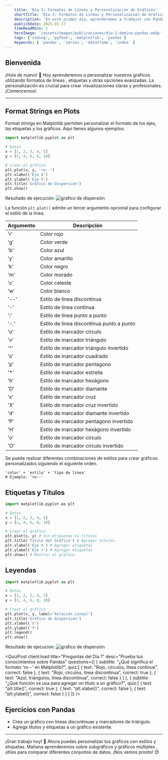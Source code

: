 ```yaml
---
    title: 'Día 3: Formatos de Líneas y Personalización de Gráficos'
    shortTitle: 'Día 3: Formatos de Líneas y Personalización de Gráficos'
    description: 'En este primer dia, aprenderemos a trabajar con Pandas, una poderosa biblioteca de Python para el manejo de datos. Descubrirás su potencia para manipular y analizar datos de manera eficiente.'
    publishDate: 2025-01-17
    timeReadMins: 2
    heroImage: '/assets/images/publicaciones/dia-1-domina-pandas.webp'
    tags: ['coding', 'python', 'matplotlib', 'pandas']
    keywords: [ 'pandas', 'series', 'dataframe', 'index' ]
---
```



## Bienvenida

¡Hola de nuevo! 🎨 Hoy aprenderemos a personalizar nuestros gráficos utilizando formatos de líneas , etiquetas y otras opciones avanzadas. La personalización es crucial para crear visualizaciones claras y profesionales. ¡Comencemos!

<hr/>

## Format Strings en Plots

Format strings en Matplotlib permiten personalizar el formato de los ejes, las etiquetas y los gráficos. Aqui tienes algunos ejemplos:

```python
import matplotlib.pyplot as plt

# Datos
x = [1, 2, 3, 4, 5]
y = [2, 4, 6, 8, 10]

# Crear el gráfico
plt.plot(x, y, 'ro--')
plt.xlabel('Eje X')
plt.ylabel('Eje Y')
plt.title('Gráfico de Dispersión')
plt.show()
```

Resultado de ejecución:
![grafico de dispersión](/assets/images/publicaciones/recursos/domina-matplotlib/7.png)

La función `plt.plot()` admite un tercer argumento opcional para configurar el estilo de la linea.

| Argumento | Descripción |
| --- | --- |
| 'r' | Color rojo |
| 'g' | Color verde |
| 'b' | Color azul |
| 'y' | Color amarillo |
| 'k' | Color negro |
| 'm' | Color morado |
| 'c' | Color celeste |
| 'w' | Color blanco |
| '--' | Estilo de linea discontinua |
| '-' | Estilo de linea continua |
| ':' | Estilo de linea punto a punto |
| '-.' | Estilo de linea discontinua punto a punto |
| 'o' | Estilo de marcador circulo |
| 'v' | Estilo de marcador triángulo |
| '^' | Estilo de marcador triángulo invertido |
| 's' | Estilo de marcador cuadrado |
| 'p' | Estilo de marcador pentágono |
| '*' | Estilo de marcador estrella |
| 'h' | Estilo de marcador hexágono |
| 'D' | Estilo de marcador diamante |
| 'x' | Estilo de marcador cruz |
| 'X' | Estilo de marcador cruz invertido |
| 'd' | Estilo de marcador diamante invertido |
| 'P' | Estilo de marcador pentágono invertido |
| 'H' | Estilo de marcador hexágono invertido |
| 'o' | Estilo de marcador circulo |
| 'O' | Estilo de marcador circulo invertido |

Se puede realizar diferentes combinaciones de estilos para crear gráficos personalizados siguiendo el siguiente orden.

```
'color' + 'estilo' + 'tipo de linea'
# Ejemplo: 'ro--'

```


## Etiquetas y Títulos

```python
import matplotlib.pyplot as plt

# Datos
x = [1, 2, 3, 4, 5]
y = [2, 4, 6, 8, 10]

# Crear el gráfico
plt.plot(x, y) # Sin etiquetas ni títulos
plt.title('Título del Gráfico') # Agregar títulos
plt.xlabel('Eje X') # Agregar etiquetas
plt.ylabel('Eje Y') # Agregar etiquetas
plt.show() # Mostrar el gráfico
```

## Leyendas

```python
import matplotlib.pyplot as plt

# Datos
x = [1, 2, 3, 4, 5]
y = [2, 4, 6, 8, 10]

# Crear el gráfico
plt.plot(x, y, label='Relación Lineal')
plt.title('Gráfico de Dispersión')
plt.xlabel('X')
plt.ylabel('Y')
plt.legend()
plt.show()
```

Resultado de ejecución:
![grafico de dispersión](/assets/images/publicaciones/recursos/domina-matplotlib/8.png)



<QuizPost 
    client:load
    title="Preguntas del Día 1"
    desc="Prueba tus conocimientos sobre Pandas"
    questions={[
        {
            subtitle: "¿Qué significa el formato 'ro--' en Matplotlib?",
            quiz:[
                {
                    text: "Rojo, círculos, línea continua",
                    correct: false
                },
                {
                    text: "Rojo, círculos, línea discontinua",
                    correct: true
                },
                {
                    text: "Azul, triángulos, línea discontinua",
                    correct: false
                }
            ]
            },
            {
            subtitle: "¿Qué función se usa para agregar un título a un gráfico?",
            quiz:[
                {
                    text: "plt.title()",
                    correct: true
                },
                {
                    text: "plt.xlabel()",
                    correct: false
                },
                {
                    text: "plt.ylabel()",
                    correct: false
                }
            ]
            }
    ]} 
/> 


## Ejercicios con Pandas

- Crea un gráfico con líneas discontinuas y marcadores de triángulo.
- Agrega títulos y etiquetas a un gráfico existente.
     
     
<hr/>

¡Gran trabajo hoy! 🎉 Ahora puedes personalizar tus gráficos con estilos y etiquetas. Mañana aprenderemos sobre subgráficos  y gráficos múltiples , útiles para comparar diferentes conjuntos de datos. ¡Nos vemos pronto! 😊